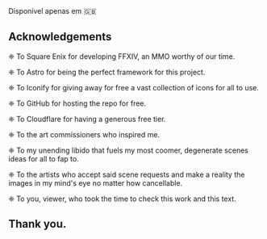 
<StyledBlockquote blockquoteType={BlockquoteType.Language}>
Disponível apenas em 🇬🇧
</StyledBlockquote>


## Acknowledgements

❈ To Square Enix for developing <A h="https://www.finalfantasyxiv.com/">FFXIV</A>, an MMO worthy of our time.

❈ To <A h="https://astro.build/">Astro</A> for being the perfect framework for this project.

❈ To <A h="https://iconify.design/">Iconify</A> for giving away for free a vast collection of icons for all to use.

❈ To <A h="https://github.com/">GitHub</A> for hosting <A h="https://github.com/di-xiv/di-xiv.com">the repo</A> for free.

❈ To <A h="https://pages.cloudflare.com">Cloudflare</A> for having a generous free tier.

❈ To the art commissioners who inspired me.

❈ To my unending libido that fuels my most coomer, degenerate scenes ideas for all to fap to.

❈ To the artists who accept said scene requests and make a reality the images in my mind's eye no matter how cancellable.

❈ To you, viewer, who took the time to check this work and this text.

## Thank you.

